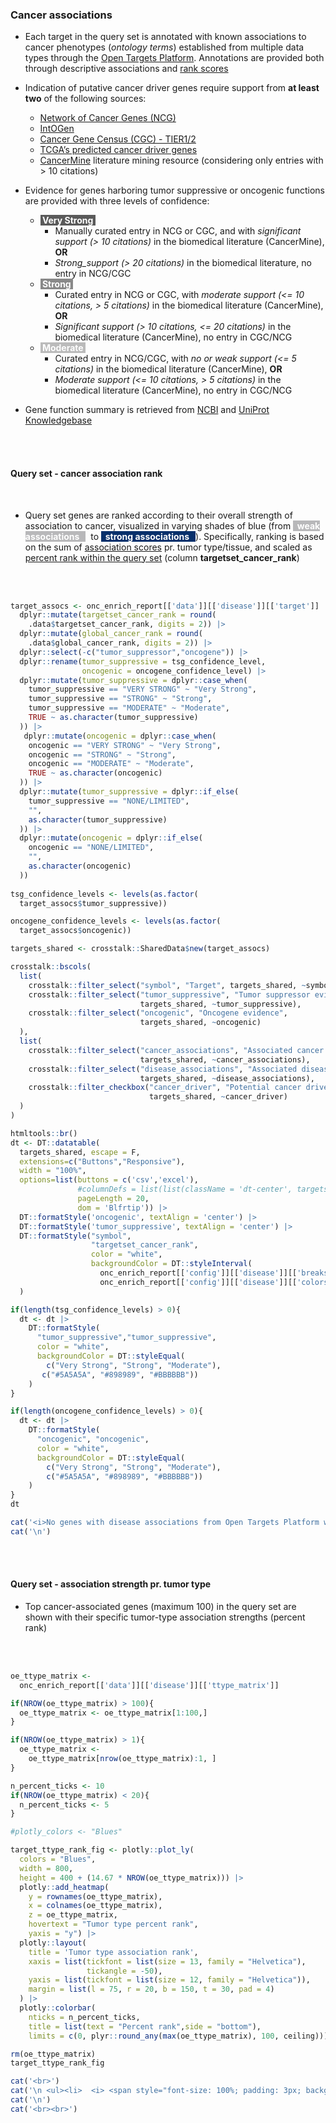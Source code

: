 ### Cancer associations {.tabset}

* Each target in the query set is annotated with known associations to cancer phenotypes (_ontology terms_) established from multiple data types through the [Open Targets Platform](https://targetvalidation.org). Annotations are provided both through descriptive associations and [rank scores](https://sigven.github.io/oncoEnrichR/articles/cancer_gene_rank.html)

* Indication of putative cancer driver genes require support from **at least two** of the following sources:
    * [Network of Cancer Genes (NCG)](http://ncg.kcl.ac.uk/)
    * [IntOGen](https://www.intogen.org)
    * [Cancer Gene Census (CGC) - TIER1/2](https://cancer.sanger.ac.uk/census)
    * [TCGA's predicted cancer driver genes](https://pubmed.ncbi.nlm.nih.gov/29625053/)
    * [CancerMine](http://bionlp.bcgsc.ca/cancermine/) literature mining resource (considering only entries with > 10 citations)
* Evidence for genes harboring tumor suppressive or oncogenic functions are provided with three levels of confidence:
    * <span style="background-color:#5A5A5A; padding:2x; color:white"><b>&nbsp;Very Strong&nbsp;</b></span>
        * Manually curated entry in NCG or CGC, and with _significant support (> 10 citations)_ in the biomedical literature (CancerMine), **OR**
        * _Strong_support (> 20 citations)_ in the biomedical literature, no entry in NCG/CGC
    * <span style="background-color:#898989; padding:2x; color:white"><b>&nbsp;Strong&nbsp;</b></span> 
        * Curated entry in NCG or CGC, with _moderate support (<= 10 citations, > 5 citations)_ in the biomedical literature (CancerMine), **OR**
        * _Significant support (> 10 citations, <= 20 citations)_ in the biomedical literature (CancerMine), no entry in CGC/NCG
    * <span style="background-color:#BBBBBB; padding:2x; color:white"><b>&nbsp;Moderate&nbsp;</b></span>
        * Curated entry in NCG/CGC, with _no or weak support (<= 5 citations)_ in the biomedical literature (CancerMine), **OR**
        * _Moderate support (<= 10 citations, > 5 citations)_ in the biomedical literature (CancerMine), no entry in CGC/NCG
          
* Gene function summary is retrieved from [NCBI](https://www.ncbi.nlm.nih.gov/gene) and [UniProt Knowledgebase](https://www.uniprot.org/)
 
<br><br>


#### Query set - cancer association rank

<br>

* Query set genes are ranked according to their overall strength of association to cancer, visualized in varying shades of blue (from <span style="background-color:#b8b8ba; padding:2x; color:white"><b>&nbsp; weak associations &nbsp; </b></span>&nbsp; to <span style="background-color:#08306b; padding:2x; color:white"><b>&nbsp; strong associations &nbsp; </b></span>). Specifically, ranking is based on the sum of [association scores](https://platform-docs.opentargets.org/associations#association-scores) pr. tumor type/tissue, and scaled as [percent rank within the query set](https://sigven.github.io/oncoEnrichR/articles/cancer_gene_rank.html) (column **targetset_cancer_rank**)

<br><br>

```r

target_assocs <- onc_enrich_report[['data']][['disease']][['target']] |>
  dplyr::mutate(targetset_cancer_rank = round(
    .data$targetset_cancer_rank, digits = 2)) |>
  dplyr::mutate(global_cancer_rank = round(
    .data$global_cancer_rank, digits = 2)) |>
  dplyr::select(-c("tumor_suppressor","oncogene")) |>
  dplyr::rename(tumor_suppressive = tsg_confidence_level,
                oncogenic = oncogene_confidence_level) |>
  dplyr::mutate(tumor_suppressive = dplyr::case_when(
    tumor_suppressive == "VERY STRONG" ~ "Very Strong",
    tumor_suppressive == "STRONG" ~ "Strong",
    tumor_suppressive == "MODERATE" ~ "Moderate",
    TRUE ~ as.character(tumor_suppressive)
  )) |>
   dplyr::mutate(oncogenic = dplyr::case_when(
    oncogenic == "VERY STRONG" ~ "Very Strong",
    oncogenic == "STRONG" ~ "Strong",
    oncogenic == "MODERATE" ~ "Moderate",
    TRUE ~ as.character(oncogenic)
  )) |>
  dplyr::mutate(tumor_suppressive = dplyr::if_else(
    tumor_suppressive == "NONE/LIMITED",
    "",
    as.character(tumor_suppressive)
  )) |>
  dplyr::mutate(oncogenic = dplyr::if_else(
    oncogenic == "NONE/LIMITED",
    "",
    as.character(oncogenic)
  ))
  
tsg_confidence_levels <- levels(as.factor(
  target_assocs$tumor_suppressive))

oncogene_confidence_levels <- levels(as.factor(
  target_assocs$oncogenic))

targets_shared <- crosstalk::SharedData$new(target_assocs)

crosstalk::bscols(
  list(
    crosstalk::filter_select("symbol", "Target", targets_shared, ~symbol),
    crosstalk::filter_select("tumor_suppressive", "Tumor suppressor evidence", 
                             targets_shared, ~tumor_suppressive),
    crosstalk::filter_select("oncogenic", "Oncogene evidence", 
                             targets_shared, ~oncogenic)
  ),
  list(
    crosstalk::filter_select("cancer_associations", "Associated cancer types", 
                             targets_shared, ~cancer_associations),
    crosstalk::filter_select("disease_associations", "Associated diseases (non-cancer)", 
                             targets_shared, ~disease_associations),
    crosstalk::filter_checkbox("cancer_driver", "Potential cancer driver", 
                               targets_shared, ~cancer_driver)
  )
)

htmltools::br()
dt <- DT::datatable(
  targets_shared, escape = F, 
  extensions=c("Buttons","Responsive"), 
  width = "100%",
  options=list(buttons = c('csv','excel'),
               #columnDefs = list(list(className = 'dt-center', targets = 3:5)),
               pageLength = 20,
               dom = 'Blfrtip')) |>
  DT::formatStyle('oncogenic', textAlign = 'center') |>
  DT::formatStyle('tumor_suppressive', textAlign = 'center') |>
  DT::formatStyle("symbol",
                  "targetset_cancer_rank", 
                  color = "white", 
                  backgroundColor = DT::styleInterval(
                    onc_enrich_report[['config']][['disease']][['breaks']],
                    onc_enrich_report[['config']][['disease']][['colors']])
  )

if(length(tsg_confidence_levels) > 0){
  dt <- dt |>
    DT::formatStyle(
      "tumor_suppressive","tumor_suppressive",
      color = "white", 
      backgroundColor = DT::styleEqual(
        c("Very Strong", "Strong", "Moderate"),
       c("#5A5A5A", "#898989", "#BBBBBB"))
    )
}

if(length(oncogene_confidence_levels) > 0){
  dt <- dt |>
    DT::formatStyle(
      "oncogenic", "oncogenic",
      color = "white",
      backgroundColor = DT::styleEqual(
        c("Very Strong", "Strong", "Moderate"),
        c("#5A5A5A", "#898989", "#BBBBBB"))
    )
}
dt

```


```r
cat('<i>No genes with disease associations from Open Targets Platform were found.</i>',sep='\n')
cat('\n')
```


<br><br>

#### Query set - association strength pr. tumor type

* Top cancer-associated genes (maximum 100) in the query set are shown with their specific tumor-type association strengths (percent rank)

<br><br>

```r

oe_ttype_matrix <- 
  onc_enrich_report[['data']][['disease']][['ttype_matrix']]

if(NROW(oe_ttype_matrix) > 100){
  oe_ttype_matrix <- oe_ttype_matrix[1:100,]
}

if(NROW(oe_ttype_matrix) > 1){
  oe_ttype_matrix <- 
    oe_ttype_matrix[nrow(oe_ttype_matrix):1, ]
}

n_percent_ticks <- 10
if(NROW(oe_ttype_matrix) < 20){
  n_percent_ticks <- 5
}

#plotly_colors <- "Blues"

target_ttype_rank_fig <- plotly::plot_ly(
  colors = "Blues",
  width = 800,
  height = 400 + (14.67 * NROW(oe_ttype_matrix))) |>
  plotly::add_heatmap(
    y = rownames(oe_ttype_matrix),
    x = colnames(oe_ttype_matrix),
    z = oe_ttype_matrix,
    hovertext = "Tumor type percent rank",
    yaxis = "y") |>
  plotly::layout(
    title = 'Tumor type association rank',
    xaxis = list(tickfont = list(size = 13, family = "Helvetica"), 
                 tickangle = -50),
    yaxis = list(tickfont = list(size = 12, family = "Helvetica")),
    margin = list(l = 75, r = 20, b = 150, t = 30, pad = 4)
  ) |>
  plotly::colorbar(
    nticks = n_percent_ticks, 
    title = list(text = "Percent rank",side = "bottom"),
    limits = c(0, plyr::round_any(max(oe_ttype_matrix), 100, ceiling)))

rm(oe_ttype_matrix)
target_ttype_rank_fig


```

```r
cat('<br>')
cat('\n <ul><li>  <i> <span style="font-size: 100%; padding: 3px; background-color:#989898; color:white">&nbsp;&nbsp;<b>NOT SHOWN</b> - limited/few tumor-type specific associations found for genes in the query set.&nbsp;&nbsp;</span></i></li></ul>',sep='\n')
cat('\n')
cat('<br><br>')

```
<br><br>
